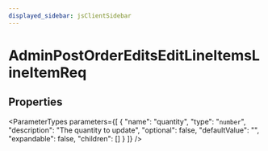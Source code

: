```yaml
---
displayed_sidebar: jsClientSidebar
---
```



# AdminPostOrderEditsEditLineItemsLineItemReq

## Properties

<ParameterTypes parameters={[
  {
    "name": "quantity",
    "type": "`number`",
    "description": "The quantity to update",
    "optional": false,
    "defaultValue": "",
    "expandable": false,
    "children": []
  }
]} />
